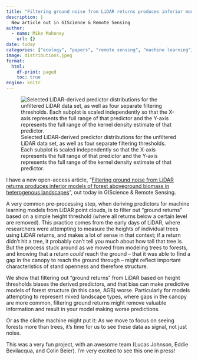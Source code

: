 ```yaml
---
title: "Filtering ground noise from LiDAR returns produces inferior models of forest aboveground biomass in heterogenous landscapes"
description: |
  New article out in GIScience & Remote Sensing
author:
  - name: Mike Mahoney
    url: {}
date: today
categories: ["ecology", "papers", "remote sensing", "machine learning"]
image: distributions.jpeg
format: 
  html:
    df-print: paged
    toc: true
engine: knitr
---
```


![Selected LiDAR-derived predictor distributions for the unfiltered LiDAR data set, as well as four separate filtering thresholds. Each subplot is scaled independently so that the X-axis represents the full range of that predictor and the Y-axis represents the full range of the kernel density estimate of that predictor.](distributions.jpeg)

I have a new open-access article, "[Filtering ground noise from LiDAR returns produces inferior models of forest aboveground biomass in heterogenous landscapes](https://doi.org/10.1080/15481603.2022.2103069)", out today in GIScience & Remote Sensing. 

A very common pre-processing step, when deriving predictors for machine learning models from LiDAR point clouds, is to filter out "ground returns" based on a simple height threshold (where all returns below a certain level are removed). This practice comes from the early days of LiDAR, where researchers were attempting to measure the heights of individual trees using LiDAR returns, and makes a lot of sense in that context; if a return didn't hit a tree, it probably can't tell you much about how tall that tree is. But the process stuck around as we moved from modeling trees to forests, and knowing that a return _could_ reach the ground -- that it was able to find a gap in the canopy to reach the ground through -- might reflect important characteristics of stand openness and therefore structure.

We show that filtering out "ground returns" from LiDAR based on height thresholds biases the derived predictors, and that bias can make predictive models of forest structure (in this case, AGB) worse. Particularly for models attempting to represent mixed landscape types, where gaps in the canopy are more common, filtering ground returns might remove valuable information and result in your model making worse predictions.

Or as the cliche machine might put it: As we move to focus on seeing forests more than trees, it's time for us to see these data as signal, not just noise.

This was a very fun project, with an awesome team (Lucas Johnson, Eddie Bevilacqua, and Colin Beier). I'm very excited to see this one in press!
